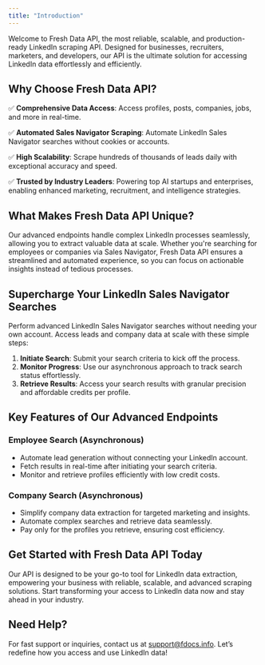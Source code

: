 ```yaml
---
title: "Introduction"
---
```


Welcome to Fresh Data API, the most reliable, scalable, and production-ready LinkedIn scraping API. Designed for businesses, recruiters, marketers, and developers, our API is the ultimate solution for accessing LinkedIn data effortlessly and efficiently.

## Why Choose Fresh Data API?

✅ **Comprehensive Data Access**: Access profiles, posts, companies, jobs, and more in real-time.

✅ **Automated Sales Navigator Scraping**: Automate LinkedIn Sales Navigator searches without cookies or accounts.

✅ **High Scalability**: Scrape hundreds of thousands of leads daily with exceptional accuracy and speed.

✅ **Trusted by Industry Leaders**: Powering top AI startups and enterprises, enabling enhanced marketing, recruitment, and intelligence strategies.

## What Makes Fresh Data API Unique?

Our advanced endpoints handle complex LinkedIn processes seamlessly, allowing you to extract valuable data at scale. Whether you're searching for employees or companies via Sales Navigator, Fresh Data API ensures a streamlined and automated experience, so you can focus on actionable insights instead of tedious processes.

## Supercharge Your LinkedIn Sales Navigator Searches

Perform advanced LinkedIn Sales Navigator searches without needing your own account. Access leads and company data at scale with these simple steps:

1. **Initiate Search**: Submit your search criteria to kick off the process.
2. **Monitor Progress**: Use our asynchronous approach to track search status effortlessly.
3. **Retrieve Results**: Access your search results with granular precision and affordable credits per profile.

## Key Features of Our Advanced Endpoints

### Employee Search (Asynchronous)
- Automate lead generation without connecting your LinkedIn account.
- Fetch results in real-time after initiating your search criteria.
- Monitor and retrieve profiles efficiently with low credit costs.

### Company Search (Asynchronous)
- Simplify company data extraction for targeted marketing and insights.
- Automate complex searches and retrieve data seamlessly.
- Pay only for the profiles you retrieve, ensuring cost efficiency.

## Get Started with Fresh Data API Today

Our API is designed to be your go-to tool for LinkedIn data extraction, empowering your business with reliable, scalable, and advanced scraping solutions. Start transforming your access to LinkedIn data now and stay ahead in your industry.

## Need Help?

For fast support or inquiries, contact us at [support@fdocs.info](mailto:support@fdocs.info). Let’s redefine how you access and use LinkedIn data!
